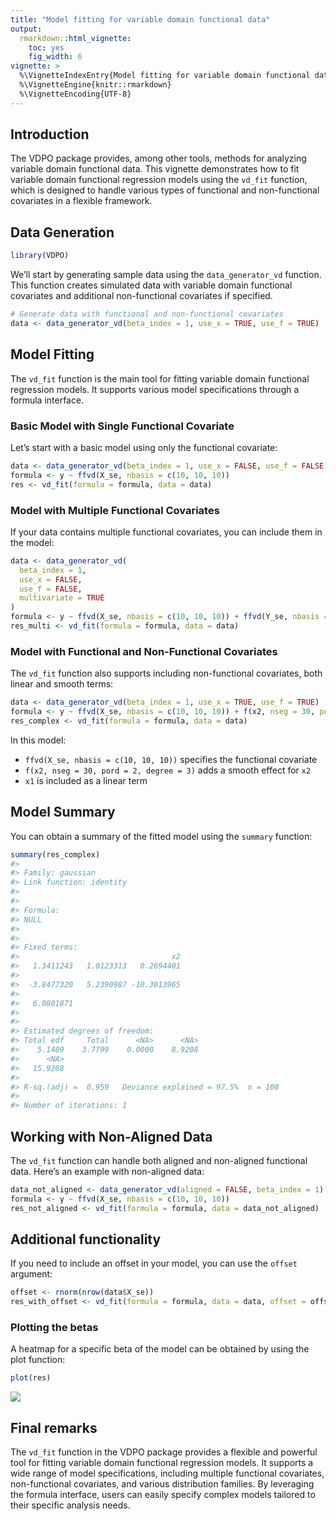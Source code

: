```yaml
---
title: "Model fitting for variable domain functional data"
output:
  rmarkdown::html_vignette:
    toc: yes
    fig_width: 6
vignette: >
  %\VignetteIndexEntry{Model fitting for variable domain functional data}
  %\VignetteEngine{knitr::rmarkdown}
  %\VignetteEncoding{UTF-8}
---
```




## Introduction

The VDPO package provides, among other tools, methods for analyzing variable domain functional data. This vignette demonstrates how to fit variable domain functional regression models using the `vd_fit` function, which is designed to handle various types of functional and non-functional covariates in a flexible framework.

## Data Generation


``` r
library(VDPO)
```

We'll start by generating sample data using the `data_generator_vd` function. This function creates simulated data with variable domain functional covariates and additional non-functional covariates if specified.


``` r
# Generate data with functional and non-functional covariates
data <- data_generator_vd(beta_index = 1, use_x = TRUE, use_f = TRUE)
```

## Model Fitting

The `vd_fit` function is the main tool for fitting variable domain functional regression models. It supports various model specifications through a formula interface.

### Basic Model with Single Functional Covariate

Let's start with a basic model using only the functional covariate:


``` r
data <- data_generator_vd(beta_index = 1, use_x = FALSE, use_f = FALSE)
formula <- y ~ ffvd(X_se, nbasis = c(10, 10, 10))
res <- vd_fit(formula = formula, data = data)
```

### Model with Multiple Functional Covariates

If your data contains multiple functional covariates, you can include them in the model:


``` r
data <- data_generator_vd(
  beta_index = 1,
  use_x = FALSE,
  use_f = FALSE,
  multivariate = TRUE
)
formula <- y ~ ffvd(X_se, nbasis = c(10, 10, 10)) + ffvd(Y_se, nbasis = c(10, 20, 10))
res_multi <- vd_fit(formula = formula, data = data)
```

### Model with Functional and Non-Functional Covariates

The `vd_fit` function also supports including non-functional covariates, both linear and smooth terms:


``` r
data <- data_generator_vd(beta_index = 1, use_x = TRUE, use_f = TRUE)
formula <- y ~ ffvd(X_se, nbasis = c(10, 10, 10)) + f(x2, nseg = 30, pord = 2, degree = 3) + x1
res_complex <- vd_fit(formula = formula, data = data)
```

In this model:

-   `ffvd(X_se, nbasis = c(10, 10, 10))` specifies the functional covariate
-   `f(x2, nseg = 30, pord = 2, degree = 3)` adds a smooth effect for `x2`
-   `x1` is included as a linear term

## Model Summary

You can obtain a summary of the fitted model using the `summary` function:


``` r
summary(res_complex)
#> 
#> Family: gaussian 
#> Link function: identity 
#> 
#> 
#> Formula:
#> NULL
#> 
#> 
#> Fixed terms: 
#>                                  x2 
#>   1.3411243   1.0123313   0.2694401 
#>                                     
#>  -3.8477320   5.2390987 -10.3013965 
#>             
#>   6.0801871 
#> 
#> 
#> Estimated degrees of freedom:
#> Total edf     Total      <NA>      <NA> 
#>    5.1409    3.7799    0.0000    8.9208 
#>      <NA> 
#>   15.9208 
#> 
#> R-sq.(adj) =  0.959   Deviance explained = 97.5%  n = 100
#> 
#> Number of iterations: 1
```

## Working with Non-Aligned Data

The `vd_fit` function can handle both aligned and non-aligned functional data. Here's an example with non-aligned data:


``` r
data_not_aligned <- data_generator_vd(aligned = FALSE, beta_index = 1)
formula <- y ~ ffvd(X_se, nbasis = c(10, 10, 10))
res_not_aligned <- vd_fit(formula = formula, data = data_not_aligned)
```

## Additional functionality

If you need to include an offset in your model, you can use the `offset` argument:


``` r
offset <- rnorm(nrow(data$X_se))
res_with_offset <- vd_fit(formula = formula, data = data, offset = offset)
```

### Plotting the betas

A heatmap for a specific beta of the model can be obtained by using the plot function:


``` r
plot(res)
```

![](includes/VDPO-02-unnamed-chunk-9-1.png)

## Final remarks

The `vd_fit` function in the VDPO package provides a flexible and powerful tool for fitting variable domain functional regression models. It supports a wide range of model specifications, including multiple functional covariates, non-functional covariates, and various distribution families. By leveraging the formula interface, users can easily specify complex models tailored to their specific analysis needs.
